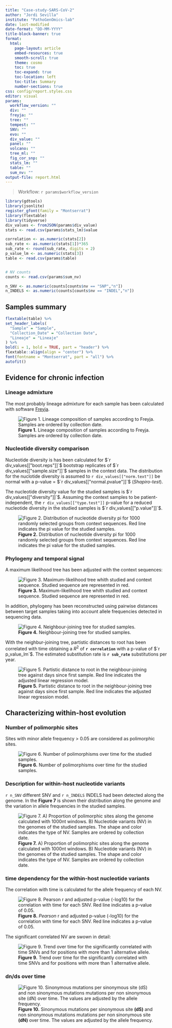 ```yaml
---
title: "Case-study-SARS-CoV-2" 
author: "Jordi Sevilla"
institute: "PathoGenOmics-lab"
date: last-modified
date-format: "DD-MM-YYYY"
title-block-banner: true
format: 
  html: 
    page-layout: article
    embed-resources: true
    smooth-scroll: true
    theme: cosmo
    toc: true
    toc-expand: true
    toc-location: left
    toc-title: Summary
    number-sections: true
css: config/report.styles.css
editor: visual
params:
  workflow_version: ""
  div: ""
  freyja: ""
  tree: ""
  tempest: ""
  SNV: ""
  evo: ""
  div_value: ""
  panel: ""
  volcano: ""
  tree_ml: ""
  fig_cor_snp: ""
  stats_lm: ""
  table: ""
  sum_nv: ""
output-file: report.html
---
```

<head>
  <link rel="preconnect" href="https://fonts.googleapis.com">
  <link rel="preconnect" href="https://fonts.gstatic.com" crossorigin>
  <link href="https://fonts.googleapis.com/css2?family=Montserrat&display=swap" rel="stylesheet">
</head>

> Workflow: `r params$workflow_version`

```r
library(gdtools)
library(jsonlite)
register_gfont(family = "Montserrat")
library(flextable)
library(tidyverse)
div_values <- fromJSON(params$div_value)
stats <- read.csv(params$stats_lm)$value

correlation <- as.numeric(stats[2])
sub_rate <- as.numeric(stats[1])*365
sub_rate <- round(sub_rate, digits = 2)
p_value_lm <- as.numeric(stats[3])
table <- read.csv(params$table)


# NV counts 
counts <- read.csv(params$sum_nv)

n_SNV <- as.numeric(counts[counts$nv == "SNP","n"])
n_INDELS <- as.numeric(counts[counts$nv == "INDEL","n"])

```

## Samples summary
```r
flextable(table) %>%
set_header_labels(
  "Sample" = "Sample",
  "Collection_Date" = "Collection Date",
  "Lineaje" = "Lineaje"
) %>%
bold(i = 1, bold = TRUE, part = "header") %>%
flextable::align(align = "center") %>% 
font(fontname = "Montserrat", part = "all") %>%
autofit()
```
## Evidence for chronic infection 



### Lineage admixture
The most probably lineage admixture for each sample has been calculated with software [Freyja](https://github.com/andersen-lab/Freyja).

![**Figure 1.** Lineage composition of samples according to Freyja. Samples are ordered by collection date.](`r params$freyja`)

### Nucleotide diversity comparison

Nucleotide diversity is has been calculated for $`r div_values[["boot.reps"]]`$ bootstrap replicates of $`r div_values[["sample.size"]]`$ samples in the context data. The distribution for the nuclotide diversity is assumed to `r div_values[["norm.text"]]` be normal with a p-value = $`r div_values[["normal.pvalue"]]`$ (*Shapiro-test*).

The nucleotide diversity value for the studied samples is $`r div_values[["diversity"]]`$. Assuming the context samples to be patient-independent, the `r div_values[["type.test"]]` p-value for a reduced nucleotide diversity in the studied samples is $`r div_values[["p.value"]]`$.

![**Figure 2.** Distribution of nucleotide diversity pi for 1000 randomly selected groups from context sequences. Red line indicates the pi value for the studied samples.](`r params$div`)

### Phylogeny and temporal signal

A maximum likelihood tree has been adjusted with the context sequences:

![**Figure 3.** Maximum-likelihood tree whith studied and context sequence. Studied sequence are represented in red.](`r params$tree_ml`)

In addition, phylogeny has been reconstructed using pairwise distances between target samples taking into account allele frequencies detected in sequencing data.

![**Figure 4.** Neighbour-joining tree for studied samples.](`r params$tree`)

With the neighbur-joining tree, partistic distances to root has been correlated with time obtaining a $R^2$ of **`r correlation`** with a p-value of $`r p_value_lm`$. The estimated substitution rate is **`r sub_rate`** substitutions per year.

![**Figure 5.** Partistic distance to root in the neighbour-joining tree against days since first sample. Red line indicates the adjusted linear regression model.](`r params$tempest`)

## Characterizing within-host evolution

### Number of polimorphic sites

Sites with minor allele frequency > 0.05  are considered as polimorphic sites.

![**Figure 6.** Number of polimorphisms over time for the studied samples.](`r params$fig_cor_snp`)

### Description for within-host nucleotide variants 

`r n_SNV` different SNV and `r n_INDELS` INDELS had been detected along the genome. In the **Figure 7** is shown their distribution along the genome and the variation in allele frequencies in the studied samples.

![**Figure 7.** A\) Proportion of polimorphic sites along the genome calculated with 1000nt windows. B\) Nucleotide variants (NV) in the genomes of the studied samples. The shape and color indicates the type of NV. Samples are ordered by collection date.](`r params$SNV`)

### time dependency for the within-host nucleotide variants

The correlation with time is calculated for the allele frequency of each NV.

![**Figure 8.** *Pearson* r and adjusted p-value (-log10) for the correlation with time for each SNV. Red line indicates a p-value of 0.05.](`r params$volcano`)

The significant correlated NV are swown in detail:

![**Figure 9.** Trend over time for the significantly correlated with time SNVs and for positions with more than 1 alternative allele. ](`r params$panel`)

### dn/ds over time

![**Figure 10.** Sinonymous mutations per sinonymous site **(dS)** and non sinonymous mutations mutations per non sinonymous site **(dN)** over time. The values are adjusted by the allele frequency.](`r params$evo`)



